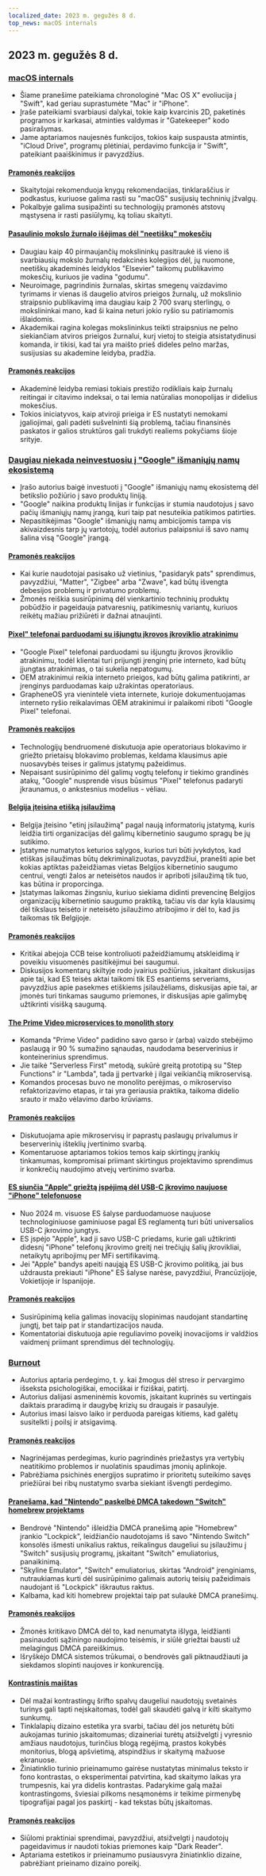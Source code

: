 ```yaml
---
localized_date: 2023 m. gegužės 8 d.
top_news: macOS internals
---
```


## 2023 m. gegužės 8 d.

### [macOS internals](https://gist.github.com/kconner/cff08fe3e0bb857ea33b47d965b3e19f)

- Šiame pranešime pateikiama chronologinė "Mac OS X" evoliucija į "Swift", kad geriau suprastumėte "Mac" ir "iPhone".
- Įraše pateikiami svarbiausi dalykai, tokie kaip kvarcinis 2D, paketinės programos ir karkasai, atminties valdymas ir "Gatekeeper" kodo pasirašymas.
- Jame aptariamos naujesnės funkcijos, tokios kaip suspausta atmintis, "iCloud Drive", programų plėtiniai, perdavimo funkcija ir "Swift", pateikiant paaiškinimus ir pavyzdžius.

#### [Pramonės reakcijos](http://news.ycombinator.com/item?id=35847715)

- Skaitytojai rekomenduoja knygų rekomendacijas, tinklaraščius ir podkastus, kuriuose galima rasti su "macOS" susijusių techninių įžvalgų.
- Pokalbyje galima susipažinti su technologijų pramonės atstovų mąstysena ir rasti pasiūlymų, ką toliau skaityti.

#### [Pasaulinio mokslo žurnalo išėjimas dėl "neetiškų" mokesčių](https://www.theguardian.com/science/2023/may/07/too-greedy-mass-walkout-at-global-science-journal-over-unethical-fees)

- Daugiau kaip 40 pirmaujančių mokslininkų pasitraukė iš vieno iš svarbiausių mokslo žurnalų redakcinės kolegijos dėl, jų nuomone, neetiškų akademinės leidyklos "Elsevier" taikomų publikavimo mokesčių, kuriuos jie vadina "godumu".
- Neuroimage, pagrindinis žurnalas, skirtas smegenų vaizdavimo tyrimams ir vienas iš daugelio atviros prieigos žurnalų, už mokslinio straipsnio publikavimą ima daugiau kaip 2 700 svarų sterlingų, o mokslininkai mano, kad ši kaina neturi jokio ryšio su patiriamomis išlaidomis.
- Akademikai ragina kolegas mokslininkus teikti straipsnius ne pelno siekiančiam atviros prieigos žurnalui, kurį vietoj to steigia atsistatydinusi komanda, ir tikisi, kad tai yra maišto prieš dideles pelno maržas, susijusias su akademine leidyba, pradžia.

#### [Pramonės reakcijos](http://news.ycombinator.com/item?id=35848894)

- Akademinė leidyba remiasi tokiais prestižo rodikliais kaip žurnalų reitingai ir citavimo indeksai, o tai lemia natūralias monopolijas ir didelius mokesčius.
- Tokios iniciatyvos, kaip atviroji prieiga ir ES nustatyti nemokami įgaliojimai, gali padėti sušvelninti šią problemą, tačiau finansinės paskatos ir galios struktūros gali trukdyti realiems pokyčiams šioje srityje.

### [Daugiau niekada neinvestuosiu į "Google" išmaniųjų namų ekosistemą](https://www.androidauthority.com/google-smart-home-3319869/)

- Įrašo autorius baigė investuoti į "Google" išmaniųjų namų ekosistemą dėl betikslio požiūrio į savo produktų liniją.
- "Google" naikina produktų linijas ir funkcijas ir stumia naudotojus į savo pačių išmaniųjų namų įrangą, kuri taip pat nesuteikia patikimos patirties.
- Nepasitikėjimas "Google" išmaniųjų namų ambicijomis tampa vis akivaizdesnis tarp jų vartotojų, todėl autorius palaipsniui iš savo namų šalina visą "Google" įrangą.

#### [Pramonės reakcijos](http://news.ycombinator.com/item?id=35849060)

- Kai kurie naudotojai pasisako už vietinius, "pasidaryk pats" sprendimus, pavyzdžiui, "Matter", "Zigbee" arba "Zwave", kad būtų išvengta debesijos problemų ir privatumo problemų.
- Žmonės reiškia susirūpinimą dėl vienkartinio techninių produktų pobūdžio ir pageidauja patvaresnių, patikimesnių variantų, kuriuos reikėtų mažiau prižiūrėti ir dažnai atnaujinti.

#### [Pixel" telefonai parduodami su išjungtu įkrovos įkroviklio atrakinimu](https://www.fitzsim.org/blog/?p=545)

- "Google Pixel" telefonai parduodami su išjungtu įkrovos įkroviklio atrakinimu, todėl klientai turi prijungti įrenginį prie interneto, kad būtų įjungtas atrakinimas, o tai sukelia nepatogumų.
- OEM atrakinimui reikia interneto prieigos, kad būtų galima patikrinti, ar įrenginys parduodamas kaip užrakintas operatoriaus.
- GrapheneOS yra vienintelė vieta internete, kurioje dokumentuojamas interneto ryšio reikalavimas OEM atrakinimui ir palaikomi riboti "Google Pixel" telefonai.

#### [Pramonės reakcijos](http://news.ycombinator.com/item?id=35852192)

- Technologijų bendruomenė diskutuoja apie operatoriaus blokavimo ir griežto prietaisų blokavimo problemas, keldama klausimus apie nuosavybės teises ir galimus įstatymų pažeidimus.
- Nepaisant susirūpinimo dėl galimų vogtų telefonų ir tiekimo grandinės atakų, "Google" nusprendė visus būsimus "Pixel" telefonus padaryti įkraunamus, o ankstesnius modelius - vėliau.

#### [Belgija įteisina etišką įsilaužimą](https://www.law.kuleuven.be/citip/blog/belgium-legalises-ethical-hacking-a-threat-or-an-opportunity-for-cybersecurity/)

- Belgija įteisino "etinį įsilaužimą" pagal naują informatorių įstatymą, kuris leidžia tirti organizacijas dėl galimų kibernetinio saugumo spragų be jų sutikimo.
- Įstatyme numatytos keturios sąlygos, kurios turi būti įvykdytos, kad etiškas įsilaužimas būtų dekriminalizuotas, pavyzdžiui, pranešti apie bet kokias aptiktas pažeidžiamas vietas Belgijos kibernetinio saugumo centrui, vengti žalos ar neteisėtos naudos ir apriboti įsilaužimą tik tuo, kas būtina ir proporcinga.
- Įstatymas laikomas žingsniu, kuriuo siekiama didinti prevencinę Belgijos organizacijų kibernetinio saugumo praktiką, tačiau vis dar kyla klausimų dėl tikslaus teisėto ir neteisėto įsilaužimo atribojimo ir dėl to, kad jis taikomas tik Belgijoje.

#### [Pramonės reakcijos](http://news.ycombinator.com/item?id=35847860)

- Kritikai abejoja CCB teise kontroliuoti pažeidžiamumų atskleidimą ir poveikiu visuomenės pasitikėjimui bei saugumui.
- Diskusijos komentarų skiltyje rodo įvairius požiūrius, įskaitant diskusijas apie tai, kad ES teisės aktai taikomi tik ES esantiems serveriams, pavyzdžius apie pasekmes etiškiems įsilaužėliams, diskusijas apie tai, ar įmonės turi tinkamas saugumo priemones, ir diskusijas apie galimybę užtikrinti visišką saugumą.

#### [The Prime Video microservices to monolith story](https://adrianco.medium.com/so-many-bad-takes-what-is-there-to-learn-from-the-prime-video-microservices-to-monolith-story-4bd0970423d4)

- Komanda "Prime Video" padidino savo garso ir (arba) vaizdo stebėjimo paslaugą ir 90 % sumažino sąnaudas, naudodama beserverinius ir konteinerinius sprendimus.
- Jie taikė "Serverless First" metodą, sukūrė greitą prototipą su "Step Functions" ir "Lambda", tada jį pertvarkė į ilgai veikiančią mikroservisą.
- Komandos procesas buvo ne monolito perėjimas, o mikroserviso refaktorizavimo etapas, ir tai yra geriausia praktika, taikoma didelio srauto ir mažo vėlavimo darbo krūviams.

#### [Pramonės reakcijos](http://news.ycombinator.com/item?id=35853148)

- Diskutuojama apie mikroservisų ir paprastų paslaugų privalumus ir beserverinių išteklių įvertinimo svarbą.
- Komentaruose aptariamos tokios temos kaip skirtingų įrankių tinkamumas, kompromisai priimant skirtingus projektavimo sprendimus ir konkrečių naudojimo atvejų vertinimo svarba.

#### [ES siunčia "Apple" griežtą įspėjimą dėl USB-C įkrovimo naujuose "iPhone" telefonuose](https://www.techradar.com/news/apple-may-not-restrict-usb-c-charging-on-new-iphones-after-all)

- Nuo 2024 m. visuose ES šalyse parduodamuose naujuose technologiniuose gaminiuose pagal ES reglamentą turi būti universalios USB-C įkrovimo jungtys.
- ES įspėjo "Apple", kad ji savo USB-C priedams, kurie gali užtikrinti didesnį "iPhone" telefonų įkrovimo greitį nei trečiųjų šalių įkrovikliai, netaikytų apribojimų per MFi sertifikavimą.
- Jei "Apple" bandys apeiti naująją ES USB-C įkrovimo politiką, jai bus uždrausta prekiauti "iPhone" ES šalyse narėse, pavyzdžiui, Prancūzijoje, Vokietijoje ir Ispanijoje.

#### [Pramonės reakcijos](http://news.ycombinator.com/item?id=35849043)

- Susirūpinimą kelia galimas inovacijų slopinimas naudojant standartinę jungtį, bet taip pat ir standartizacijos nauda.
- Komentatoriai diskutuoja apie reguliavimo poveikį inovacijoms ir valdžios vaidmenį priimant sprendimus dėl technologijų.

### [Burnout](https://drewdevault.com/2023/05/01/2023-05-01-Burnout.html)

- Autorius aptaria perdegimo, t. y. kai žmogus dėl streso ir pervargimo išseksta psichologiškai, emociškai ir fiziškai, patirtį.
- Autorius dalijasi asmeninėmis kovomis, įskaitant kuprinės su vertingais daiktais praradimą ir daugybę krizių su draugais ir pasaulyje.
- Autorius imasi laisvo laiko ir perduoda pareigas kitiems, kad galėtų susitelkti į poilsį ir atsigavimą.

#### [Pramonės reakcijos](http://news.ycombinator.com/item?id=35849384)

- Nagrinėjamas perdegimas, kurio pagrindinės priežastys yra vertybių neatitikimo problemos ir nuolatinis spaudimas įmonių aplinkoje.
- Pabrėžiama psichinės energijos supratimo ir prioritetų suteikimo savęs priežiūrai bei ribų nustatymo svarba siekiant išvengti perdegimo.

#### [Pranešama, kad "Nintendo" paskelbė DMCA takedown "Switch" homebrew projektams](https://gbatemp.net/threads/nintendo-reportedly-issues-dmca-takedown-for-switch-homebrew-projects-skyline-switch-emulator-development-ceased.632406/)

- Bendrovė "Nintendo" išleidžia DMCA pranešimą apie "Homebrew" įrankio "Lockpick", leidžiančio naudotojams iš savo "Nintendo Switch" konsolės išmesti unikalius raktus, reikalingus daugeliui su įsilaužimu į "Switch" susijusių programų, įskaitant "Switch" emuliatorius, panaikinimą.
- "Skyline Emulator", "Switch" emuliatorius, skirtas "Android" įrenginiams, nutraukiamas kurti dėl susirūpinimo galimais autorių teisių pažeidimais naudojant iš "Lockpick" iškrautus raktus.
- Kalbama, kad kiti homebrew projektai taip pat sulaukė DMCA pranešimų.

#### [Pramonės reakcijos](http://news.ycombinator.com/item?id=35846726)

- Žmonės kritikavo DMCA dėl to, kad nenumatyta išlyga, leidžianti pasinaudoti sąžiningo naudojimo teisėmis, ir siūlė griežtai bausti už melagingus DMCA pareiškimus.
- Išryškėjo DMCA sistemos trūkumai, o bendrovės gali piktnaudžiauti ja siekdamos slopinti naujoves ir konkurenciją.

#### [Kontrastinis maištas](https://contrastrebellion.com/)

- Dėl mažai kontrastingų šrifto spalvų daugeliui naudotojų svetainės turinys gali tapti neįskaitomas, todėl gali skaudėti galvą ir kilti skaitymo sunkumų.
- Tinklalapių dizaino estetika yra svarbi, tačiau dėl jos neturėtų būti aukojamas turinio įskaitomumas; dizaineriai turėtų atsižvelgti į vyresnio amžiaus naudotojus, turinčius blogą regėjimą, prastos kokybės monitorius, blogą apšvietimą, atspindžius ir skaitymą mažuose ekranuose.
- Žiniatinklio turinio prieinamumo gairėse nustatytas minimalus teksto ir fono kontrastas, o eksperimentai patvirtina, kad skaitymo laikas yra trumpesnis, kai yra didelis kontrastas. Padarykime galą mažai kontrastingoms, šviesiai pilkoms nesąmonėms ir teikime pirmenybę tipografijai pagal jos paskirtį - kad tekstas būtų įskaitomas.

#### [Pramonės reakcijos](http://news.ycombinator.com/item?id=35850044)

- Siūlomi praktiniai sprendimai, pavyzdžiui, atsižvelgti į naudotojų pageidavimus ir naudoti tokias priemones kaip "Dark Reader".
- Aptariama estetikos ir prieinamumo pusiausvyra žiniatinklio dizaine, pabrėžiant prieinamo dizaino poreikį.


